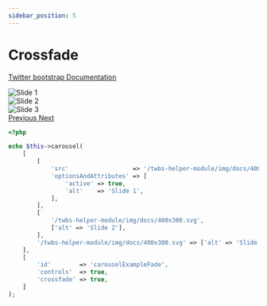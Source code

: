 ```yaml
---
sidebar_position: 5
---
```



# Crossfade

[Twitter bootstrap Documentation](https://getbootstrap.com/docs/4.5/components/carousel/#crossfade)

<Tabs>
<TabItem value="result" label="Result" default><HtmlCode bootstrapVersion="4.5"><div class="carousel carousel-fade slide" data-ride="carousel" id="carouselExampleFade">
    <div class="carousel-inner">
        <div class="active carousel-item">
            <img alt="Slide 1" class="d-block w-100" src="/twbs-helper-module/img/docs/400x300.svg"/>
        </div>
        <div class="carousel-item">
            <img alt="Slide 2" class="d-block w-100" src="/twbs-helper-module/img/docs/400x300.svg"/>
        </div>
        <div class="carousel-item">
            <img alt="Slide 3" class="d-block w-100" src="/twbs-helper-module/img/docs/400x300.svg"/>
        </div>
    </div>
    <a class="carousel-control-prev" data-slide="prev" href="#carouselExampleFade" role="button">
        <span aria-hidden="true" class="carousel-control-prev-icon"/>
        <span class="sr-only">Previous</span>
    </a>
    <a class="carousel-control-next" data-slide="next" href="#carouselExampleFade" role="button">
        <span aria-hidden="true" class="carousel-control-next-icon"/>
        <span class="sr-only">Next</span>
    </a>
</div></HtmlCode></TabItem>
<TabItem value="source" label="Source">

```php
<?php

echo $this->carousel(
    [
        [
            'src'                  => '/twbs-helper-module/img/docs/400x300.svg',
            'optionsAndAttributes' => [
                'active' => true,
                'alt'    => 'Slide 1',
            ],
        ],
        [
            '/twbs-helper-module/img/docs/400x300.svg',
            ['alt' => 'Slide 2'],
        ],
        '/twbs-helper-module/img/docs/400x300.svg' => ['alt' => 'Slide 3'],
    ],
    [
        'id'        => 'carouselExampleFade',
        'controls'  => true,
        'crossfade' => true,
    ]
);

```

</TabItem>
</Tabs>
